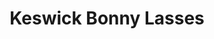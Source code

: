 ---
title: Keswick Bonny Lasses
tuneMeta:
    rhythm: Hornpipe
    source: William Irwin
    date: 1838
    album: 
        title: One Big Fiddle
        track: 1
    relatedLinks:
        - link:
            url: https://tunearch.org/wiki/Keswick_Bonny_Lasses
            text: Traditional Tune Archive
tuneDots:
    - dots: 
        image: 
            src: /tunes/keswick-bonny-lasses/keswick-bonny-lasses-dots.jpg
            height: 1024
            width: 744
            alt: Keswick Bonny Lasses, arr Carolyn Francis
            caption: Keswick Bonny Lasses, arr Carolyn Francis
        download: 
            title: Keswick Bonny Lasses
            src: /tunes/keswick-bonny-lasses/keswick-bonny-lasses-dots.pdf
            fileSize: 354Kb
tuneVideo:
    - video: 
        title: Keswick Bonny Lasses harmony
        src: /tunes/keswick-bonny-lasses/keswick-bonny-lasses-harmony.mp4
---